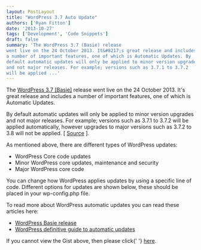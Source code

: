 ```yaml
---
layout: PostLayout
title: "WordPress 3.7 Auto Update"
authors: ['Ryan Fitton']
date: '2013-10-27'
tags: ['Development', 'Code Snippets']
draft: false
summary: 'The WordPress 3.7 (Basie) release
went live on the 24 October 2013. It&#8217;s great release and includes
a number of important features, one of which is Automatic Updates. By
default automatic updates will only be applied to minor version upgrades
and not major releases. For example; versions such as 3.7.1 to 3.7.2
will be applied ...'
---
```


The [WordPress 3.7 \[Basie\]](http://wordpress.org/news/2013/10/basie/) release went live on the 24 October 2013. It's great release and includes a number of important features, one of which is Automatic Updates.

By default automatic updates will only be applied to minor version upgrades and not major releases. For example; versions such as 3.7.1 to 3.7.2 will be applied automatically, however upgrades to major versions such as 3.7.2 to 3.8 will not be applied. \[ [Source](http://www.wpbeginner.com/wp-tutorials/how-to-disable-automatic-updates-in-wordpress/) \].

As mentioned above, there are different types of WordPress updates:

-   WordPress Core code updates
-   Minor WordPress core updates, maintenance and security
-   Major WordPress core code

You can change how WordPress applies updates by using a specific line of code. Different options for updates are shown below, these should be placed in your wp-config.php file.

To read more about WordPress automatic updates you can read these articles here:

-   [WordPress Basie release](http://wordpress.org/news/2013/10/basie/)
-   [WordPress definitive guide to automatic updates](http://make.wordpress.org/core/2013/10/25/the-definitive-guide-to-disabling-auto-updates-in-wordpress-3-7/)

If you cannot view the Gist above, then please click{\' \'} [here](http://gist.github.com/ryanfitton/7174079).
